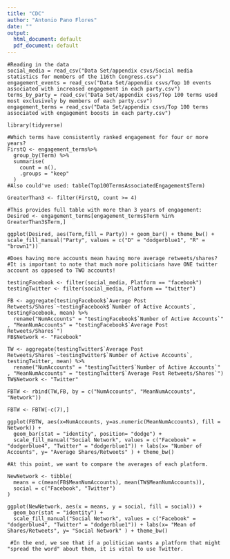 ```yaml
---
title: "CDC"
author: "Antonio Pano Flores"
date: ""
output:
  html_document: default
  pdf_document: default
---
```


```
#Reading in the data
social_media = read_csv("Data Set/appendix csvs/Social media statistics for members of the 116th Congress.csv")
engagement_events = read_csv("Data Set/appendix csvs/Top 10 events associated with increased engagement in each party.csv")
terms_by_party = read_csv("Data Set/appendix csvs/Top 100 terms used most exclusively by members of each party.csv")
engagement_terms = read_csv("Data Set/appendix csvs/Top 100 terms associated with engagement boosts in each party.csv")

library(tidyverse)
```

```
#Which terms have consistently ranked engagement for four or more years?
FirstQ <- engagement_terms%>%
  group_by(Term) %>%
  summarise(
    count = n(),
    .groups = "keep"
  )
#Also could've used: table(Top100TermsAssociatedEngagement$Term)

GreaterThan3 <- filter(FirstQ, count >= 4)

#This provides full table with more than 3 years of engagement:
Desired <- engagement_terms[engagement_terms$Term %in% GreaterThan3$Term,]

ggplot(Desired, aes(Term,fill = Party)) + geom_bar() + theme_bw() + scale_fill_manual("Party", values = c("D" = "dodgerblue1", "R" = "brown1"))
```


```
#Does having more accounts mean having more average retweets/shares?
#It is important to note that much more politicians have ONE twitter account as opposed to TWO accounts!

testingFacebook <- filter(social_media, Platform == "facebook")
testingTwitter <- filter(social_media, Platform == "twitter")

FB <- aggregate(testingFacebook$`Average Post Retweets/Shares`~testingFacebook$`Number of Active Accounts`, testingFacebook, mean) %>%
  rename("NumAccounts" = "testingFacebook$`Number of Active Accounts`" , "MeanNumAccounts" = "testingFacebook$`Average Post Retweets/Shares`")
FB$Network <- "Facebook"

TW <- aggregate(testingTwitter$`Average Post Retweets/Shares`~testingTwitter$`Number of Active Accounts`, testingTwitter, mean) %>%
  rename("NumAccounts" = "testingTwitter$`Number of Active Accounts`" , "MeanNumAccounts" = "testingTwitter$`Average Post Retweets/Shares`")
TW$Network <- "Twitter"

FBTW <- rbind(TW,FB, by = c("NumAccounts", "MeanNumAccounts", "Network"))

FBTW <- FBTW[-c(7),]

ggplot(FBTW, aes(x=NumAccounts, y=as.numeric(MeanNumAccounts), fill = Network)) + 
  geom_bar(stat = "identity", position= "dodge") +
  scale_fill_manual("Social Network", values = c("Facebook" = "dodgerblue4", "Twitter" = "dodgerblue1")) + labs(x= "Number of Accounts", y= "Average Shares/Retweets" ) + theme_bw()
```


```
#At this point, we want to compare the averages of each platform.

NewNetwork <- tibble(
  means = c(mean(FB$MeanNumAccounts), mean(TW$MeanNumAccounts)),
  social = c("Facebook", "Twitter")
)

ggplot(NewNetwork, aes(x = means, y = social, fill = social)) + 
  geom_bar(stat = "identity") +
  scale_fill_manual("Social Network", values = c("Facebook" = "dodgerblue4", "Twitter" = "dodgerblue1")) + labs(x= "Mean of Shares/Retweets", y= "Social Network" ) + theme_bw()
 
 #In the end, we see that if a politician wants a platform that might "spread the word" about them, it is vital to use Twitter.
```
